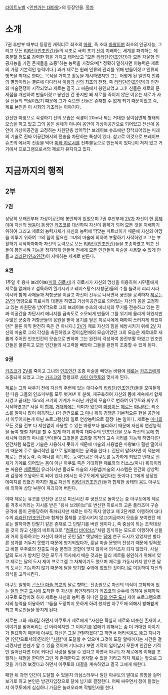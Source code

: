 [[라이트노벨]] <[[언젠가는 대마왕]]>의 등장인물.
[[목차]]
= 소개 =
7권 후반부 때부터 등장한 캐릭터로 최초의 [[마왕]], 즉 초대 [[마왕]]이며 최초의 인공지능, 그리고 모든 [[리라단]]([[인조인간]])들의 시조로 극히 초기 [[신]]이 지배하는 세계를 파괴하는 데 충분할 정도로 강력한 힘을 가지고 태어났고 "모든 [[리라단]]([[인조인간]])과 모든 자율형 인공지능을 가진 존재들을 조종"하는 능력을 가졌으며[* 정확히 말하자면 이능력은 제로의 가장 기본적인 능력이다.] 과거 제로는 원래 인류의 관리를 위해 만들어졌고 인류의 행복을 최대로 한다는 목적을 가지고 활동을 개시하였지만 그는 어떻게 된 일인지 인류의 멸망이라는 결론에 다다라서 [[마왕]]과 [[신]]의 최초의 전쟁, 즉 [[리라단]]([[인조인간]])과 인간의 마술전쟁이 시작되었고 제로는 결국 그 싸움에서 봉인되었고 그후 신들은 제로의 문제점을 개선하여 만들어졌고 봉인한 건 좋지만 왜 제로를 죽이지 않은 이유는 제로가 사실 신들의 핵심이었기 때문에 그가 죽으면 신들은 존재할 수 없게 되기 때문이었고 즉, 제로 본인은 이 사회의 기초라는 이야기다.

완전한 마왕으로 각성하기 전의 모습은 직경이 20m나 되는 거대한 정이십면체 형태의 모습을 하고 있고 그의 몸은 실체가 아니며 몸안이 가상이공간으로 되어있고 전신에 몸안이 가상이공간을 고정하는 차원단층 방어막[* 브레이브 슈츠에만 장착되어있는 미래의 기술로 진짜 이공간에서의 전송을 차단하는 특성이 있다. 참고로 이것으로 브레이브 슈츠의 에너지 전송을 막아 [[미와 히로시]]를 전투불능으로 만든적이 있다.]이 쳐져 있고 거기에서 프로그램으로서의 제로가 유지되고 있다.

= 지금까지의 행적 =
== 2부 ==
=== 7권 ===
상당히 오래전부터 가상이공간에 봉인되어 있었으며 7권 후반부에 [[2V]]가 자신이 현 [[황제]]이며 자신의 [[쌍둥이]] 동생인 [[카즈코]]를 대신하여 자신이 황제가 되어 모든 것을 지배하기 위하여 그리고 제로의 능력자체가 자신의 능력에 딱맞는 파트너이기 때문에 자신의 야망을 이루기 위하여 그의 힘이 필요한 그녀의 마술에 의하여 부활하기 사작하였고 그는 부활하기 시작하자마자 자신의 능력으로 모든 [[리라단]]([[인조인간]])들을 조종하였고 되고 신들이 봉인시켜 기능을 정지하게 만들어 전세계 모든 인간들이 마술을 사용할 수 없게 만들고 [[리라단]]([[인조인간]])이 지배하는 세계로 만든다.

=== 8권 ===
1주일 후 용사 브레이브([[미와 히로시]])가 히로시가 자신의 명성을 이용하여 시민들에게 제로를 없애자고 설득하여 궐기시키고 레지스탕스(저항군)들의 수를 늘려서 리리 시라이시와 함께 사제들과 저항군을 이끌고 자신이 선두로 나서면서 궁전을 공격하자 [[제로]]는 [[2V]]의 명령으로 히로시와 대결을 하였고 가상이공간으로 되어있는 자신의 몸을 고정하고 있는 차원단층 방어막으로 그의 브레이브 슈츠의 에너지와 무기를 전송하고 있는 진짜 이공간을 차단시켜 에너지를 급속도로 소모되게 만들어 그를 위기에 몰리게 하였지만 수많은 군중과 저항군들의 응원을 받아 용기를 얻은 히로시에게 패하여 쓰러지게 되었지만[* 물론 아직 완전히 죽은 건 아니다.] [[2V]]가 제로 자신의 힘을 해방시키기 위해 [[2V]] 자신의 마술로 그의 각성을 촉진하였고 정이십면체의 모습이었던 그의 모습은 제로대로 새롭게 주어진 인조인간의 모습으로 변하며 그는 완전히 각성하여 완전부활 하였고 인조인간들은 물론이고 모든 인간들의 사고력을 빼앗아 그들을 완전히 조종할 수 있게 된다. 

=== 9권 ===
[[카즈코]]가 [[2V]]를 죽이고 그녀의 [[인조인간]] 조종 마술을 빼앗는 바람에 [[제로]]는 [[카즈코]]에게 조종되게 되었고 그는 [[카즈코]]의 명령대로 [[사이 아쿠토]]와 맞서게 된다.

제로는 그와 싸우기 전에  자신의 주변에 있는 대다수의 [[리라단]]([[인조인간]])들을 모여들게 한 다음 그들의 인조피부를 모두 벗겨낸 후 분해, 재구축하여 자신의 몸에 계속에서 합체시켰고 끝내는 15m의 크기의 기계가 드러난 거인의 모습으로 변하여 아쿠토와 싸우기 시작하였고[* 사실 이 [[합체]], [[거대화]]에는 의미가 있으며 [[마왕]]이든 [[제로]]든 [[마나]]라는 리소스를 얼마나 많이 획득하느냐가 관건으로 그 [[마나]] 획득 경쟁은 기본적으론 현실 공간에서 이루어지는게 아닌 프로그램상의 일로 연상능력으로 결정나는 일이다. 제로는 [[마나]]의 모든 것을 전부 다 제한없이 사용할 수 있는 마왕보다 불리하기 때문에 자신의 연산능력을 높여 병렬 처리를 할 수 있게 하기 위하여 대다수의 인조인간을 모두 자신의 몸에 합체시켜 대량의 마나를 받아들여 그것들을 조종할 목적의 고속 처리를 가능케 하였다(단 인간처럼 복잡한 기술은 사용하지 못하기 때문에 마술의 사용법은 마왕보다 훨씬 떨어지기 때문에 주로 물리적인 힘으로 밀어붙이는 공격을 한다.). 간단히 말하자면 이 덕분에 제로는 연상능력, 즉 마나를 획득하는 능력만큼은 아쿠토를 능가하게 되었고 반대로 신체가 기계로 되어있는 몸이 아닌 아쿠토 쪽은 거대화한 제로와의 리소스(마나) 획득이라는 싸움은 [[제로]]쪽이 유리하지만 몰라도 마술의 사용법(마술의 시스템은 인간의 상상력과 감정에 호응하도록 되어 있다.)에서는 아쿠토에게 밀린다는 뜻이다.]그에게 상당한 데미지를 입혔긴 하지만 [[제로]] 자신의 [[리라단]]([[인조인간]])들과 합체한 상태의 몸도 아쿠토에 의하여 상당 부분이 파괴되어 버린다.

이때 제로는 유코를 안전한 곳으로 피신시킨 후 궁전으로 돌아오는 중 아쿠토에게 제로를 격추시키라는 지시를 받은 "용사 브레이브"로 변신한 히로시의 고온 플라즈마 구슬 공격에 몸이 관통당하여 폭파되지만 제로는 아직 죽지 않았고 제 2단계로 이행하여 대다수의 [[리라단]]([[인조인간]])과 합체한 몸체를 고정시키지 않고(지금까지 모습을 보여왔던 제로는 말하자면 단말기 같은 존재로 그 단말기를 버린 셈이다.), 즉 중심이 되는 조작대상을 갖지 않고 신들의 네트워크로 "[[컴퓨터]] [[바이러스]]"처럼 침식하는 모드로 이행하여 신들과 거의 동화하고는 자신이 태어난 곳인 [[달]][* 옛날에는 [[달]]에 연구 도시가 있었지만 별다른 성과를 거두지 못했기 때문에 방기되었다가, 훗날 마술 문명의 전성기 때문에 잊혀졌고 바깥 우주로의 진출도 마술 문명과 궁합이 맞지 않아서 의식조차 되지 않았다. 사실 달의 도시가 방치된 것은 모두가 역사에서 배운 것과는 달리 제로를 붕인하기 위해서 였고 제로는 달의 도시 제어 프로그램 그 자체이기도 했으며 제로를 가동시키지 않으면 달의 도시는 기능하지 않기 때문에 달을 방기할 수밖에 없었던 것이다.]로 이동하여 자신의 의식을 고착시킨다.

아쿠토 일행이 [[콘스탄 마술 학교]]의 달로 향하는 전송원으로 자신의 의식이 고착되어 있는 [[달의 연구 도시]]에 도착한 후 자신을 봉인하려다가 카즈코의 술수에 의하여 실패하여 지구로 도망치려 하자 제로는 자신의 능력 중 하나인 [[달의 연구 도시]] 제어 프로그램으로서의 능력을 이용하여 그들을 도망치지 못하게 하려 했지만 아쿠토에 의해서 방해받게 되고 히로인들을 놓치게 된다.

제로는 그와 재대결 하면서 아쿠토가 제로에게 "자신은 확실히 제로와 비슷한 존재이고, 이야기를 믿어버리는 건 어리석지만 그 이야기를 없애기 위해서는 좀 더 거대한 이야기가 필요하기 때문에 아쿠토 자신은 그걸 관철하겠다"고 하면서 어리석음도 뚫고 지나가면 (인간으로서의)진리인 "[[사랑]]"에 도달할 수 있으며 그것이 도달 할때까지는 시간은 걸리겠지만 언젠가 알 수 있을 것이며 기다리다 보면 기적이 일어날지 모른며 인간은 기적만 일어난다면 더욱 커다란 사랑을 믿을 수 있다고 하면서 아쿠토가 제로에게 이해를 초월하는 체험을 한다면 그런 게 존재한다고 생각할 수 있을 거라고 하자 제로는 앞으로 그것을 기다려 보겠다고 하면서 아쿠토와 대결을 계속하였고 결국 그에게 패한다. 

패한 뒤 과연 인간이 도달할 수 있을지 의심스러우나 일단 아쿠토의 말대로 희망을 걸어보기로 하고 본인은 방관자입장으로 달에 남기로 결정한다. 어째 싸우면서 정이 들었는지 아쿠토에게 심심하니 가끔은 놀러오라며 작별인사를 한다.
